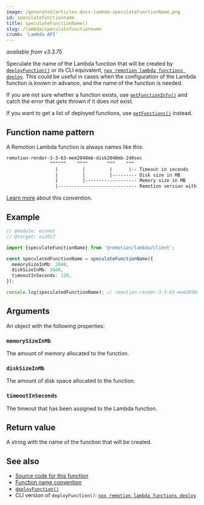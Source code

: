 ```yaml
---
image: /generated/articles-docs-lambda-speculateFunctionName.png
id: speculatefunctionname
title: speculateFunctionName()
slug: /lambda/speculatefunctionname
crumb: 'Lambda API'
---
```


_available from v3.3.75_

Speculate the name of the Lambda function that will be created by [`deployFunction()`](/docs/lambda/deployfunction) or its CLI equivalent, [`npx remotion lambda functions deploy`](/docs/lambda/cli/functions). This could be useful in cases when the configuration of the Lambda function is known in advance, and the name of the function is needed.

If you are not sure whether a function exists, use [`getFunctionInfo()`](/docs/lambda/getfunctioninfo) and catch the error that gets thrown if it does not exist.

If you want to get a list of deployed functions, use [`getFunctions()`](/docs/lambda/getfunctions) instead.

## Function name pattern

A Remotion Lambda function is always names like this:

```txt
remotion-render-3-3-63-mem2048mb-disk2048mb-240sec
                ^^^^^^    ^^^^       ^^^    ^^^
                  |         |         |      |-- Timeout in seconds
                  |         |         |--------- Disk size in MB
                  |         |------------------- Memory size in MB
                  |----------------------------- Remotion version with dots replaced by dashes
```

[Learn more](/docs/lambda/naming-convention) about this convention.

## Example

```ts twoslash
// @module: esnext
// @target: es2017

import {speculateFunctionName} from '@remotion/lambda/client';

const speculatedFunctionName = speculateFunctionName({
  memorySizeInMb: 2048,
  diskSizeInMb: 2048,
  timeoutInSeconds: 120,
});

console.log(speculatedFunctionName); // remotion-render-3-3-63-mem2048mb-disk2048mb-120sec
```

## Arguments

An object with the following properties:

### `memorySizeInMb`

The amount of memory allocated to the function.

### `diskSizeInMb`

The amount of disk space allocated to the function.

### `timeoutInSeconds`

The timeout that has been assigned to the Lambda function.

## Return value

A string with the name of the function that will be created.

## See also

- [Source code for this function](https://github.com/remotion-dev/remotion/blob/main/packages/lambda/src/api/speculate-function-name.ts)
- [Function name convention](/docs/lambda/naming-convention)
- [`deployFunction()`](/docs/lambda/deployfunction)
- CLI version of `deployFunction()`: [`npx remotion lambda functions deploy`](/docs/lambda/cli/functions#deploy)
